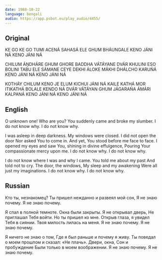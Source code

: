 ```yaml
---
date: 1988-10-22
language: bengali
audio: https://app.psbot.eu/play_audio/4455/
---
```


## Original

KE GO KE GO TUMI ACENÁ
SAHASÁ ELE GHUM BHÁUNGALE
KENO JÁNI NÁ
KENO JÁNI NÁ

CHILUM ÁṊDHÁRE GHUM GHORE
BADDHA VÁTÁYANE
DVÁR KHULINI ESO BOLINI
TABU ELE SÁMANE
CEYE DEKHI ÁLOKE MÁKHI
D́HÁLCHO KARUŃÁ
KENO JÁNI NÁ
KENO JÁNI NÁ

KOTHÁY CHILUM KENO JE ELUM
KICHUI JÁNI NÁ
KAILE KATHÁ MOR ITIKATHÁ
BOLALE KENDO NÁ
DVÁR VÁTÁYAN GHUM JÁGARAŃA
ÁMÁRI KALPANÁ
KENO JÁNI NÁ
KENO JÁNI NÁ

## English

O unknown one! Who are you?
You suddenly came and broke my slumber.
I do not know why.
I do not know why.

I was asleep in deep darkness.
My windows were closed. I did not open the door
Nor asked You to come in.
And yet, You stood before me face to face.
I opened my eyes and saw You, shining in divine effulgence,
Pouring Your compassionate mercy upon me.
I do not know why.
I do not know why.

I do not know where I was and why I came.
You told me about my past
And told not to cry.
The door, the windows,
My sleep and my awakening
Were all just my imaginations.
I do not know why.
I do not know why.

## Russian

Кто ты, незнакомец?
Ты пришел нежданно и развеял мой сон,
Я не знаю почему.
Я не знаю почему.

Я спал в полной темноте.
Окна были закрыты. Я не открывал дверь,
Не приглашал Тебя войти.
Но ты пришел ко мне.
Открыв глаза, я увидел Тебя в сиянии.
Твоя милость лилась на меня.
Я не знаю почему.
Я не знаю почему.

Я ничего не знаю о том,
Где я был раньше и почему я живу.
Ты поведал о моем прошлом и сказал: «Не плачь».
Двери, окна,
Сон и пробуждение
Были только в моем воображении.
Я не знаю почему.
Я не знаю почему.

